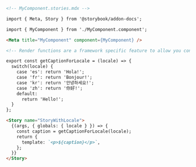 ```md
<!-- MyComponent.stories.mdx -->

import { Meta, Story } from '@storybook/addon-docs';

import { MyComponent } from './MyComponent.component';

<Meta title="MyComponent" component={MyComponent} />

<!-- Render functions are a framework specific feature to allow you control on how the component renders -->

export const getCaptionForLocale = (locale) => {
  switch(locale) {
    case 'es': return 'Hola!';
    case 'fr': return 'Bonjour!';
    case 'kr': return '안녕하세요!';
    case 'zh': return '你好!';
    default:
      return 'Hello!';
  }
};

<Story name="StoryWithLocale">
  {(args, { globals: { locale } }) => {
    const caption = getCaptionForLocale(locale);
    return {
      template: `<p>${caption}</p>`,
    };
  }}
</Story>
```